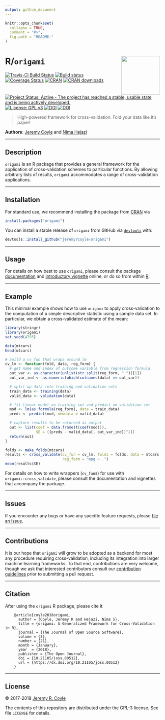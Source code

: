 ```yaml
---
output: github_document
---
```


<!-- README.md is generated from README.Rmd. Please edit that file -->

```r
knitr::opts_chunk$set(
  collapse = TRUE,
  comment = "#>",
  fig.path = "README-"
)
```

# R/`origami` <img src="./hex/origami-sticker.png" align="right" width='125'/>

[![Travis-CI Build Status](https://travis-ci.org/jeremyrcoyle/origami.svg?branch=master)](https://travis-ci.org/jeremyrcoyle/origami)
[![Build status](https://ci.appveyor.com/api/projects/status/i5qwp8cjb4j4x329?svg=true)](https://ci.appveyor.com/project/jeremyrcoyle/origami)
[![Coverage Status](https://img.shields.io/codecov/c/github/jeremyrcoyle/origami/master.svg)](https://codecov.io/github/jeremyrcoyle/origami?branch=master)
[![CRAN](http://www.r-pkg.org/badges/version/origami)](http://www.r-pkg.org/pkg/origami)
[![CRAN downloads](https://cranlogs.r-pkg.org/badges/origami)](https://CRAN.R-project.org/package=origami)
[![Project Status: Active - The project has reached a stable, usable state and is being actively developed.](http://www.repostatus.org/badges/latest/active.svg)](http://www.repostatus.org/#active)
[![License: GPL v3](https://img.shields.io/badge/License-GPL%20v3-blue.svg)](http://www.gnu.org/licenses/gpl-3.0)
[![DOI](https://zenodo.org/badge/DOI/10.5281/zenodo.1155901.svg)](https://doi.org/10.5281/zenodo.1155901)
[![DOI](http://joss.theoj.org/papers/10.21105/joss.00512/status.svg)](https://doi.org/10.21105/joss.00512)

> High-powered framework for cross-validation. Fold your data like it's paper!

__Authors:__ [Jeremy Coyle](https://github.com/jeremyrcoyle) and [Nima
Hejazi](https://nimahejazi.org)

---

## Description

`origami` is an R package that provides a general framework for the application
of cross-validation schemes to particular functions. By allowing arbitrary lists
of results, `origami` accommodates a range of cross-validation applications.

---

## Installation

For standard use, we recommend installing the package from
[CRAN](https://cran.r-project.org/) via

```r
install.packages("origami")
```

You can install a stable release of `origami` from GitHub via
[`devtools`](https://www.rstudio.com/products/rpackages/devtools/) with:

```r
devtools::install_github("jeremyrcoyle/origami")
```

---

## Usage

For details on how best to use `origami`, please consult the package
[documentation](https://jeremyrcoyle.github.io/origami/) and [introductory
vignette](https://jeremyrcoyle.github.io/origami/articles/generalizedCV.html)
online, or do so from within [R](https://www.r-project.org/).

---

## Example

This minimal example shows how to use `origami` to apply cross-validation to the
computation of a simple descriptive statistic using a sample data set. In
particular, we obtain a cross-validated estimate of the mean:

```r
library(stringr)
library(origami)
set.seed(4795)

data(mtcars)
head(mtcars)

# build a cv_fun that wraps around lm
cv_lm <- function(fold, data, reg_form) {
  # get name and index of outcome variable from regression formula
  out_var <- as.character(unlist(str_split(reg_form, " "))[1])
  out_var_ind <- as.numeric(which(colnames(data) == out_var))

  # split up data into training and validation sets
  train_data <- training(data)
  valid_data <- validation(data)

  # fit linear model on training set and predict on validation set
  mod <- lm(as.formula(reg_form), data = train_data)
  preds <- predict(mod, newdata = valid_data)

  # capture results to be returned as output
  out <- list(coef = data.frame(t(coef(mod))),
              SE = ((preds - valid_data[, out_var_ind])^2))
  return(out)
}

folds <- make_folds(mtcars)
results <- cross_validate(cv_fun = cv_lm, folds = folds, data = mtcars,
                          reg_form = "mpg ~ .")
mean(results$SE)
```

For details on how to write wrappers (`cv_fun`s) for use with
`origami::cross_validate`, please consult the documentation and vignettes that
accompany the package.

---

## Issues

If you encounter any bugs or have any specific feature requests, please [file an
issue](https://github.com/jeremyrcoyle/origami/issues).

---

## Contributions

It is our hope that `origami` will grow to be adopted as a backend for most any
procedure requiring cross-validation, including its integration into larger
machine learning frameworks. To that end, contributions are very welcome, though
we ask that interested contributors consult our [contribution
guidelines](https://github.com/jeremyrcoyle/origami/blob/master/CONTRIBUTING.md)
prior to submitting a pull request.

---

## Citation

After using the `origami` R package, please cite it:

        @article{coyle2018origami,
          author = {Coyle, Jeremy R and Hejazi, Nima S},
          title = {origami: A Generalized Framework for Cross-Validation in R},
          journal = {The Journal of Open Source Software},
          volume = {3},
          number = {21},
          month = {January},
          year  = {2018},
          publisher = {The Open Journal},
          doi = {10.21105/joss.00512},
          url = {https://dx.doi.org/10.21105/joss.00512}
        }

---

## License

&copy; 2017-2018 [Jeremy R. Coyle](https://github.com/jeremyrcoyle)

The contents of this repository are distributed under the GPL-3 license. See
file `LICENSE` for details.


